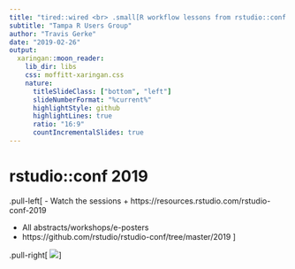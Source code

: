 ```yaml
---
title: "tired::wired <br> .small[R workflow lessons from rstudio::conf 2019]"
subtitle: "Tampa R Users Group"  
author: "Travis Gerke"
date: "2019-02-26"
output:
  xaringan::moon_reader:
    lib_dir: libs
    css: moffitt-xaringan.css
    nature:
      titleSlideClass: ["bottom", "left"]
      slideNumberFormat: "%current%"
      highlightStyle: github
      highlightLines: true
      ratio: "16:9"
      countIncrementalSlides: true
---
```


# rstudio::conf 2019

.pull-left[
- Watch the sessions 
 + https://resources.rstudio.com/rstudio-conf-2019

- All abstracts/workshops/e-posters
 + https://github.com/rstudio/rstudio-conf/tree/master/2019 
]

.pull-right[
![](figures/rstudio-conf.jpg)
]

